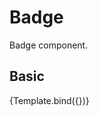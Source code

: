 
<Meta 
    title="Components/Content/Badge" 
    component={Badge}
/>

# Badge
Badge component.

<Props of={Badge} />



## Basic
<Canvas>
  <Story 
    name="Basic"
    args={{
        label : 'Label badge'
    }}
   >
        {Template.bind({})}
  </Story>
</Canvas>

<ArgsTable story="Basic" />



